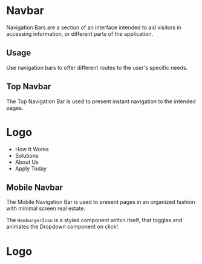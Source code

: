 
<Meta title="Design System/Components/Navbar"/>

# Navbar

Navigation Bars are a section of an interface intended to aid visitors in accessing information, or different parts of the application.

## Usage

Use navigation bars to offer different routes to the user's specific needs.

## Top Navbar

The Top Navigation Bar is used to present instant navigation to the intended pages.

<Preview withToolbar>
  <Story name="Desktop Navbar">
    <Navbar modifiers="docs">
        <h1><a>Logo</a></h1>
         <ul>
          <li><a><TertiaryButton modifiers="navTertiary">
            How It Works
            </TertiaryButton></a></li>
            <li><a><TertiaryButton modifiers="navTertiary">
            Solutions
            </TertiaryButton></a></li>
            <li><a><TertiaryButton modifiers="navTertiary">
            About Us
            </TertiaryButton></a></li>
          <li><a><SecondaryButton modifiers="navSecondary">
              Apply Today
            </SecondaryButton></a></li>
        </ul>
    </Navbar>
  </Story>
</Preview>

## Mobile Navbar

The Mobile Navigation Bar is used to present pages in an organized fashion with minimal screen real estate.

The `HamburgerIcon` is a styled component within itself, that toggles and animates the Dropdown component on click!

<Preview>
  <Story name="Mobile Navbar">
      <Navbar modifiers="mobile">
        <h1><a>Logo</a></h1>
        <HamburgerIcon 
            open={boolean("Open Menu", false)}
          />
        </Navbar>
    </Story>
</Preview>